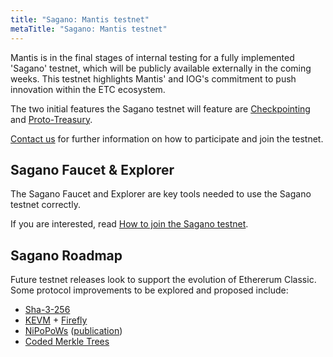 ```yaml
---
title: "Sagano: Mantis testnet"
metaTitle: "Sagano: Mantis testnet"
---
```


Mantis is in the final stages of internal testing for a fully implemented 'Sagano' testnet, which will be publicly available externally in the coming weeks. This testnet highlights Mantis' and IOG's commitment to push innovation within the ETC ecosystem.

The two initial features the Sagano testnet will feature are [Checkpointing](#) and [Proto-Treasury](#).

[Contact us](mailto:mantis@iohk.io) for further information on how to participate and join the testnet.

## Sagano Faucet & Explorer

The Sagano Faucet and Explorer are key tools needed to use the Sagano testnet correctly.

If you are interested, read [How to join the Sagano testnet](/how-tos/how-to-join-the-sagano-testnet).


## Sagano Roadmap

Future testnet releases look to support the evolution of Ethererum Classic. Some protocol improvements to be explored and proposed include:
  - [Sha-3-256](https://ecips.ethereumclassic.org/ECIPs/ecip-1049)
  - [KEVM](https://runtimeverification.com/formal-design-and-modeling/#virtual-machines-kevm-iele) + [Firefly](https://runtimeverification.com/firefly/)
  - [NiPoPoWs](https://nipopows.com/) ([publication](https://eprint.iacr.org/2017/963.pdf))
  - [Coded Merkle Trees](https://eprint.iacr.org/2019/1139.pdf)
